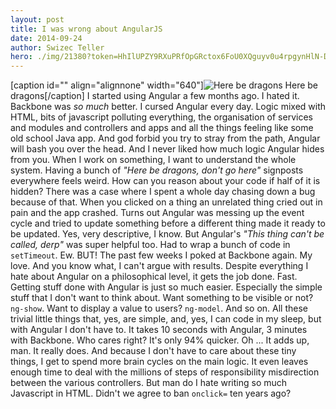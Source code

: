 ```yaml
---
layout: post
title: I was wrong about AngularJS
date: 2014-09-24
author: Swizec Teller
hero: ./img/21380?token=HhIlUPZY9RXuPRfOpGRctox6FoU0XQguyv0u4rpgynHlN-DOppDWqpjriFmSdTefOatp1b9AoP0v2hu5vfkEMSQ
---
```


\[caption id="" align="alignnone" width="640"]![Here be dragons](./img/21380?token=HhIlUPZY9RXuPRfOpGRctox6FoU0XQguyv0u4rpgynHlN-DOppDWqpjriFmSdTefOatp1b9AoP0v2hu5vfkEMSQ "Here be dragons") Here be dragons\[/caption] I started using Angular a few months ago. I hated it. Backbone was _so much_ better. I cursed Angular every day. Logic mixed with HTML, bits of javascript polluting everything, the organisation of services and modules and controllers and apps and all the things feeling like some old school Java app. And god forbid you try to stray from the path, Angular will bash you over the head. And I never liked how much logic Angular hides from you. When I work on something, I want to understand the whole system. Having a bunch of _"Here be dragons, don't go here"_ signposts everywhere feels weird. How can you reason about your code if half of it is hidden? There was a case where I spent a whole day chasing down a bug because of that. When you clicked on a thing an unrelated thing cried out in pain and the app crashed. Turns out Angular was messing up the event cycle and tried to update something before a different thing made it ready to be updated. Yes, very descriptive, I know. But Angular's _"This thing can't be called, derp"_ was super helpful too. Had to wrap a bunch of code in `setTimeout`. Ew. BUT! The past few weeks I poked at Backbone again. My love. And you know what, I can't argue with results. Despite everything I hate about Angular on a philosophical level, it gets the job done. Fast. Getting stuff done with Angular is just so much easier. Especially the simple stuff that I don't want to think about. Want something to be visible or not? `ng-show`. Want to display a value to users? `ng-model`. And so on. All these trivial little things that, yes, are simple, and, yes, I can code in my sleep, but with Angular I don't have to. It takes 10 seconds with Angular, 3 minutes with Backbone. Who cares right? It's only 94% quicker. Oh ... It adds up, man. It really does. And because I don't have to care about these tiny things, I get to spend more brain cycles on the main logic. It even leaves enough time to deal with the millions of steps of responsibility misdirection between the various controllers. But man do I hate writing so much Javascript in HTML. Didn't we agree to ban `onclick=` ten years ago?
